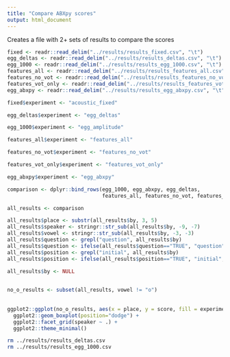 ```yaml
---
title: "Compare ABXpy scores"
output: html_document
---
```


Creates a file with 2+ sets of results to compare the scores

```r
fixed <- readr::read_delim("../results/results_fixed.csv", "\t")
egg_deltas <- readr::read_delim("../results/results_deltas.csv", "\t")
egg_1000 <- readr::read_delim("../results/results_egg_1000.csv", "\t")
features_all <- readr::read_delim("../results/results_features_all.csv", "\t")
features_no_vot <- readr::read_delim("../results/results_features_no_vot.csv", "\t")
features_vot_only <- readr::read_delim("../results/results_features_vot_only.csv", "\t")
egg_abxpy <- readr::read_delim("../results/results_egg_abxpy.csv", "\t")

fixed$experiment <- "acoustic_fixed"

egg_deltas$experiment <- "egg_deltas"

egg_1000$experiment <- "egg_amplitude"

features_all$experiment <- "features_all"

features_no_vot$experiment <- "features_no_vot"

features_vot_only$experiment <- "features_vot_only"

egg_abxpy$experiment <- "egg_abxpy"
```

```r

comparison <- dplyr::bind_rows(egg_1000, egg_abxpy, egg_deltas, 
                               features_all, features_no_vot, features_vot_only, fixed)

```


```r

all_results <- comparison

all_results$place <- substr(all_results$by, 3, 5)
all_results$speaker <- stringr::str_sub(all_results$by, -9, -7)
all_results$vowel <- stringr::str_sub(all_results$by, -3, -3)
all_results$question <- grepl("question", all_results$by)
all_results$question <- ifelse(all_results$question=="TRUE", "question", "answer")
all_results$position <- grepl("initial", all_results$by)
all_results$position <- ifelse(all_results$position=="TRUE", "initial", "medial")

all_results$by <- NULL
  
```

```r
no_o_results <- subset(all_results, vowel != "o")
  
  
ggplot2::ggplot(no_o_results, aes(x = place, y = score, fill = experiment)) + 
  ggplot2::geom_boxplot(position="dodge") +
  ggplot2::facet_grid(speaker ~ .) +
  ggplot2::theme_minimal()
```


```bash
rm ../results/results_deltas.csv
rm ../results/results_egg_1000.csv
```

